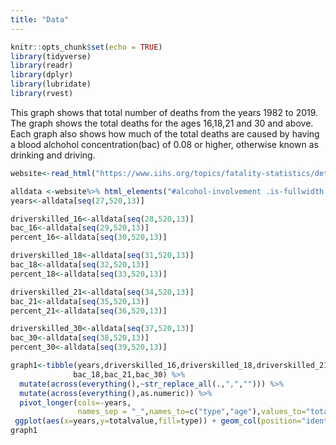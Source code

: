 ```yaml
---
title: "Data"
---
```


```r
knitr::opts_chunk$set(echo = TRUE)
library(tidyverse)
library(readr)
library(dplyr)
library(lubridate)
library(rvest)
```

This graph shows that total number of deaths from the years 1982 to 2019. The graph shows the total deaths for the ages 16,18,21 and 30 and above. Each graph also shows how much of the total deaths are caused by having a blood alchohol concentration(bac) of 0.08 or higher, otherwise known as drinking and driving.

```r
website<-read_html("https://www.iihs.org/topics/fatality-statistics/detail/teenagers#alcohol-involvement")

alldata <-website%>% html_elements("#alcohol-involvement .is-fullwidth:nth-child(4) th , #alcohol-involvement .is-fullwidth:nth-child(4) td") %>% html_text2()
years<-alldata[seq(27,520,13)]

driverskilled_16<-alldata[seq(28,520,13)]
bac_16<-alldata[seq(29,520,13)]
percent_16<-alldata[seq(30,520,13)]

driverskilled_18<-alldata[seq(31,520,13)]
bac_18<-alldata[seq(32,520,13)]
percent_18<-alldata[seq(33,520,13)]

driverskilled_21<-alldata[seq(34,520,13)]
bac_21<-alldata[seq(35,520,13)]
percent_21<-alldata[seq(36,520,13)]

driverskilled_30<-alldata[seq(37,520,13)]
bac_30<-alldata[seq(38,520,13)]
percent_30<-alldata[seq(39,520,13)]

graph1<-tibble(years,driverskilled_16,driverskilled_18,driverskilled_21,driverskilled_30,bac_16,
              bac_18,bac_21,bac_30) %>%  
  mutate(across(everything(),~str_replace_all(.,",",""))) %>% 
  mutate(across(everything(),as.numeric)) %>% 
  pivot_longer(cols=-years,
               names_sep = "_",names_to=c("type","age"),values_to="totalvalue") %>% 
 ggplot(aes(x=years,y=totalvalue,fill=type)) + geom_col(position="identity") + facet_wrap(~age)+  labs(title="",subtitle = "",x="Year",y="Total Deaths", caption="Source: iihs.org") + theme_minimal() + theme(panel.spacing = unit(2, "lines")) + scale_fill_discrete(name = "Cause",   labels = c("Alcohol","Other"))
graph1
```
